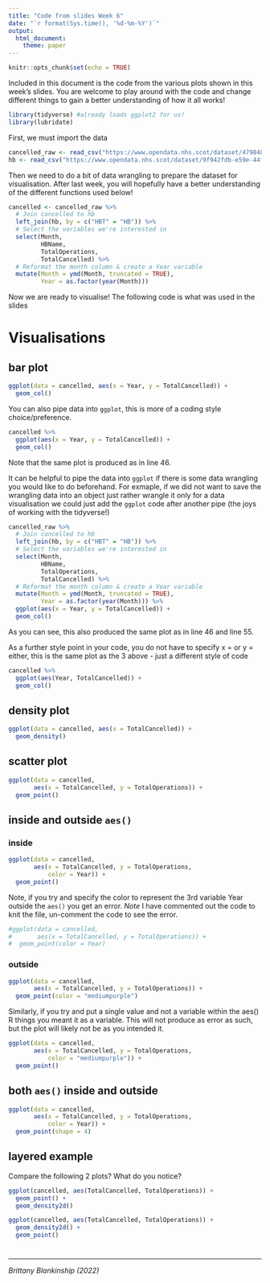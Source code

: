 ```yaml
---
title: "Code from slides Week 6"
date: "`r format(Sys.time(), '%d-%m-%Y')`"
output: 
  html_document: 
    theme: paper
---
```


```r
knitr::opts_chunk$set(echo = TRUE)
```

Included in this document is the code from the various plots shown in this week's slides. You are welcome to play around with the code and change different things to gain a better understanding of how it all works! 

```r
library(tidyverse) #already loads ggplot2 for us! 
library(lubridate)
```

First, we must import the data
```r
cancelled_raw <- read_csv("https://www.opendata.nhs.scot/dataset/479848ef-41f8-44c5-bfb5-666e0df8f574/resource/0f1cf6b1-ebf6-4928-b490-0a721cc98884/download/cancellations_by_board_february_2022.csv")
hb <- read_csv("https://www.opendata.nhs.scot/dataset/9f942fdb-e59e-44f5-b534-d6e17229cc7b/resource/652ff726-e676-4a20-abda-435b98dd7bdc/download/hb14_hb19.csv")
```

Then we need to do a bit of data wrangling to prepare the dataset for visualisation. After last week, you will hopefully have a better understanding of the different functions used below! 

```r
cancelled <- cancelled_raw %>%
  # Join cancelled to hb
  left_join(hb, by = c("HBT" = "HB")) %>%
  # Select the variables we're interested in
  select(Month,
         HBName,
         TotalOperations,
         TotalCancelled) %>%
  # Reformat the month column & create a Year variable 
  mutate(Month = ymd(Month, truncated = TRUE),
         Year = as.factor(year(Month)))
```

Now we are ready to visualise! The following code is what was used in the slides 

# Visualisations {.tabset .tabset-pills}

## bar plot 

```r
ggplot(data = cancelled, aes(x = Year, y = TotalCancelled)) + 
  geom_col()
```


You can also pipe data into `ggplot`, this is more of a coding style choice/preference. 


```r
cancelled %>% 
  ggplot(aes(x = Year, y = TotalCancelled)) + 
  geom_col()
```

Note that the same plot is produced as in line 46. 

It can be helpful to pipe the data into `ggplot` if there is some data wrangling you would like to do beforehand. For exmaple, if we did not want to save the wrangling data into an object just rather wrangle it only for a data visualisation we could just add the `ggplot` code after another pipe (the joys of working with the tidyverse!) 

```r
cancelled_raw %>%
  # Join cancelled to hb
  left_join(hb, by = c("HBT" = "HB")) %>%
  # Select the variables we're interested in
  select(Month,
         HBName,
         TotalOperations,
         TotalCancelled) %>%
  # Reformat the month column & create a Year variable 
  mutate(Month = ymd(Month, truncated = TRUE),
         Year = as.factor(year(Month))) %>% 
  ggplot(aes(x = Year, y = TotalCancelled)) + 
  geom_col()
```

As you can see, this also produced the same plot as in line 46 and line 55. 

As a further style point in your code, you do not have to specify x = or y = either, this is the same plot as the 3 above - just a different style of code

```r
cancelled %>% 
  ggplot(aes(Year, TotalCancelled)) + 
  geom_col()
```

## density plot 

```r
ggplot(data = cancelled, aes(x = TotalCancelled)) + 
  geom_density()
```

## scatter plot 

```r
ggplot(data = cancelled, 
       aes(x = TotalCancelled, y = TotalOperations)) + 
  geom_point()
```

## inside and outside `aes()` {.tabset .tabset-pills}

### inside 

```r
ggplot(data = cancelled, 
       aes(x = TotalCancelled, y = TotalOperations,
           color = Year)) + 
  geom_point()
```

Note, if you try and specify the color to represent the 3rd variable Year outside the `aes()` you get an error. *Note* I have commented out the code to knit the file, un-comment the code to see the error. 

```r
#ggplot(data = cancelled, 
#       aes(x = TotalCancelled, y = TotalOperations)) + 
#  geom_point(color = Year)
```

### outside

```r
ggplot(data = cancelled, 
       aes(x = TotalCancelled, y = TotalOperations)) + 
  geom_point(color = "mediumpurple")
```

Similarly, if you try and put a single value and not a variable within the aes() R things you meant it as a variable. This will not produce as error as such, but the plot will likely not be as you intended it. 

```r
ggplot(data = cancelled, 
       aes(x = TotalCancelled, y = TotalOperations, 
           color = "mediumpurple")) + 
  geom_point()
```

## both `aes()` inside and outside 

```r
ggplot(data = cancelled, 
       aes(x = TotalCancelled, y = TotalOperations, 
           color = Year)) + 
  geom_point(shape = 4)
```

## layered example 

Compare the following 2 plots? What do you notice? 

```r
ggplot(cancelled, aes(TotalCancelled, TotalOperations)) + 
  geom_point() + 
  geom_density2d()
```

```r
ggplot(cancelled, aes(TotalCancelled, TotalOperations)) + 
  geom_density2d() + 
  geom_point() 
```

# {-}

---
*Brittany Blankinship (2022)*